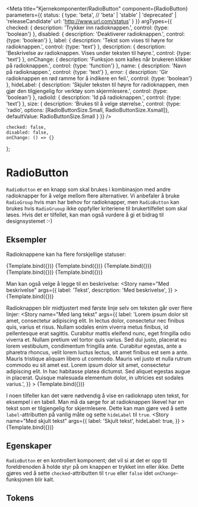
<Meta
    title="Kjernekomponenter/RadioButton"
    component={RadioButton}
    parameters={{
        status: {
            type: 'beta', // 'beta' | 'stable' | 'deprecated' | 'releaseCandidate'
            url: 'http://www.url.com/status'
        }
    }}
    argTypes={{
        checked: {
            description: 'Trykker inn radioknappen.',
            control: {type: 'boolean'}
        },
        disabled: {
            description: 'Deaktiverer radioknappen.',
            control: {type: 'boolean'}
        },
        label: {
            description: 'Tekst som vises til høyre for radioknappen.',
            control: {type: 'text'}
        },
        description: {
            description: 'Beskrivelse av radioknappen. Vises under teksten til høyre.',
            control: {type: 'text'}
        },
        onChange: {
            description: 'Funksjon som kalles når brukeren klikker på radioknappen.',
            control: {type: 'function'}
        },
        name: {
            description: 'Navn på radioknappen.',
            control: {type: 'text'}
        },
        error: {
            description: 'Gir radioknappen en rød ramme for å indikere en feil.',
            control: {type: 'boolean'}
        },
        hideLabel: {
            description: 'Skjuler teksten til høyre for radioknappen, men gjør den tilgjengelig for verktøy som skjermlesere.',
            control: {type: 'boolean'}
        },
        radioId: {
            description: 'Id på radioknappen.',
            control: {type: 'text'}
        },
        size: {
            description: 'Brukes til å velge størrelse.',
            control: {type: 'radio', options: [RadioButtonSize.Small, RadioButtonSize.Xsmall]},
            defaultValue: RadioButtonSize.Small
        }
    }}
/>

    checked: false,
    disabled: false,
    onChange: () => {}
};

# RadioButton

<BetaBlock />

`RadioButton` er en knapp som skal brukes i kombinasjon med andre radioknapper for å velge mellom flere alternativer.
Vi anbefaler å bruke `RadioGroup` hvis man har behov for radioknapper,
men `RadioButton` kan brukes hvis `RadioGruoup` ikke oppfyller kriteriene til brukertilfellet som skal løses.
Hvis det er tilfellet, kan man også vurdere å gi et bidrag til designsystemet :-)

## Eksempler

Radioknappene kan ha flere forskjellige statuser:

<Canvas>
    <Story
        name="Normal"
        args={{
            label: 'Normal',
        }}
    >
        {Template.bind({})}
    </Story>
    <Story
        name="Avkrysset"
        args={{
            checked: true,
            label: 'Avkrysset',
        }}
    >
        {Template.bind({})}
    </Story>
    <Story
        name="Feil"
        args={{
            checked: false,
            error: true,
            label: 'Feil',
        }}
    >
        {Template.bind({})}
    </Story>
    <Story
        name="Kompakt"
        args={{
            size: RadioButtonSize.Xsmall,
            label: 'Kompakt',
        }}
    >
        {Template.bind({})}
    </Story>
    <Story
        name="Deaktivert"
        args={{
            disabled: true,
            label: 'Deaktivert',
        }}
    >
        {Template.bind({})}
    </Story>
</Canvas>

Man kan også velge å legge til en beskrivelse:
<Canvas>
    <Story
        name="Med beskrivelse"
        args={{
            label: 'Tekst',
            description: 'Med beskrivelse',
        }}
    >
        {Template.bind({})}
    </Story>
</Canvas>

Radioknappen blir midtjustert med første linje selv om teksten går over flere linjer:
<Canvas>
    <Story
        name="Med lang tekst"
        args={{
            label: 'Lorem ipsum dolor sit amet, consectetur adipiscing elit. In lectus dolor, consectetur nec finibus quis, varius et risus. Nullam sodales enim viverra metus finibus, id pellentesque erat sagittis. Curabitur mattis eleifend nunc, eget fringilla odio viverra et. Nullam pretium vel tortor quis varius. Sed dui justo, placerat eu lorem vestibulum, condimentum fringilla ante. Curabitur egestas, ante a pharetra rhoncus, velit lorem luctus lectus, sit amet finibus est sem a ante. Mauris tristique aliquam libero ut commodo. Mauris vel justo et nulla rutrum commodo eu sit amet est. Lorem ipsum dolor sit amet, consectetur adipiscing elit. In hac habitasse platea dictumst. Sed aliquet egestas augue in placerat. Quisque malesuada elementum dolor, in ultricies est sodales varius.',
        }}
    >
        {Template.bind({})}
    </Story>
</Canvas>

I noen tilfeller kan det være nødvendig å vise en radioknapp uten tekst, for eksempel i en tabell.
Man må da sørge for at radioknappen likevel har en tekst som er tilgjengelig for skjermlesere.
Dette kan man gjøre ved å sette `label`-attributten på vanlig måte og sette `hideLabel` til `true`.
<Canvas>
    <Story
        name="Med skjult tekst"
        args={{
            label: 'Skjult tekst',
            hideLabel: true,
        }}
    >
        {Template.bind({})}
    </Story>
</Canvas>

## Egenskaper
`RadioButton` er en kontrollert komponent; det vil si at det er opp til foreldrenoden å holde styr på om knappen er trykket inn eller ikke.
Dette gjøres ved å sette `checked`-attributten til `true` eller `false` idet `onChange`-funksjonen blir kalt.
<ArgsTable story="Normal"/>

## Tokens
<TokensTable
    jsonKey='component.radio_button'
    componentName='radio_button'
    showPreview={false}
    description
/>
